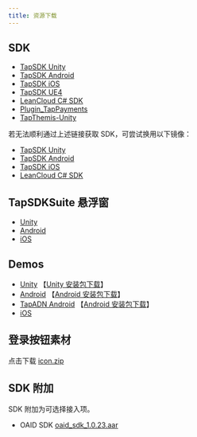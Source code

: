 ```yaml
---
title: 资源下载
---
```


## SDK

- [TapSDK Unity](https://github.com/taptap/TapSDK-Unity/releases)
- [TapSDK Android](https://github.com/taptap/TapSDK-Android/releases)
- [TapSDK iOS](https://github.com/taptap/TapSDK-iOS/releases)
- [TapSDK UE4](https://github.com/taptap/TapSDK-UE4/releases)
- [LeanCloud C# SDK](https://github.com/leancloud/csharp-sdk/releases)
- [Plugin_TapPayments](https://github.com/taptap/android_dependency_resolver/releases)
- [TapThemis-Unity](https://github.com/taptap/TapThemis-Unity/releases)

若无法顺利通过上述链接获取 SDK，可尝试换用以下镜像：

- [TapSDK Unity](https://releases.leanapp.cn/#/taptap/TapSDK-Unity/releases)
- [TapSDK Android](https://releases.leanapp.cn/#/taptap/TapSDK-Android/releases)
- [TapSDK iOS](https://releases.leanapp.cn/#/taptap/TapSDK-iOS/releases)
- [LeanCloud C# SDK](https://releases.leanapp.cn/#/leancloud/csharp-sdk/releases)

## TapSDKSuite 悬浮窗

- [Unity](https://github.com/taptap/TapSDKSuite-Unity)
- [Android](https://github.com/taptap/TapSDKSuite-Android)
- [iOS](https://github.com/taptap/TapSDKSuite-iOS)

## Demos

- [Unity](https://github.com/taptap/TapSDK-Unity-Demo/tree/master)      【[Unity 安装包下载](https://capacity-files.lcfile.com/1GppPQSObLW6G5a40dVJNv5vRwqal6h9/Tds_demo.apk)】
- [Android](https://github.com/taptap/TapSDK-Android-Demo)       【[Android 安装包下载](https://capacity-files.lcfile.com/az2GbfQpEpiKCg8euFX7owCO7wlsBG8v/app-release_3.16.4.apk)】
- [TapADN Android](https://github.com/taptap/TapADN-Demo)       【[Android 安装包下载](https://lc-buhezimj.cn-e1.lcfile.com/8268MVQqhQRiKrDuHmIYvTluIDTFUvfD/app-release.apk)】
- [iOS](https://github.com/taptap/TapSDK-iOS)

## 登录按钮素材

点击下载 [icon.zip](https://capacity-files.lcfile.com/xLuT4Mi3gqy5K518LbRxsBo2WiwR0CHx/taptap-login-button.zip)

## SDK 附加

SDK 附加为可选择接入项。

- OAID SDK [oaid_sdk_1.0.23.aar](pathname:///files/tap-oaid-sdk-1-0-23.aar)
